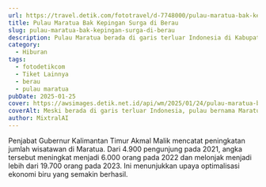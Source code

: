 ```yaml
---
url: https://travel.detik.com/fototravel/d-7748000/pulau-maratua-bak-kepingan-surga-di-berau
title: Pulau Maratua Bak Kepingan Surga di Berau
slug: pulau-maratua-bak-kepingan-surga-di-berau
description: Pulau Maratua berada di garis terluar Indonesia di Kabupaten Berau, Kalimantan Timur. Pulau ini memiliki daya pikat bak kepingan surga.
category:
  - Hiburan
tags:
  - fotodetikcom
  - Tiket Lainnya
  - berau
  - pulau maratua
pubDate: 2025-01-25
cover: https://awsimages.detik.net.id/api/wm/2025/01/24/pulau-maratua-bak-kepingan-surga-di-berau_169.jpeg?wid=54&w=650&v=1&t=jpeg
coverAlt: Meski berada di garis terluar Indonesia, pulau bernama Maratua nyatanya memiliki daya pikat seperti yang tergambarkan dalam lagu karya Ismail Marzuki.
author: MixtralAI
---
```

Penjabat Gubernur Kalimantan Timur Akmal Malik mencatat peningkatan jumlah wisatawan di Maratua. Dari 4.900 pengunjung pada 2021, angka tersebut meningkat menjadi 6.000 orang pada 2022 dan melonjak menjadi lebih dari 19.700 orang pada 2023. Ini menunjukkan upaya optimalisasi ekonomi biru yang semakin berhasil.

